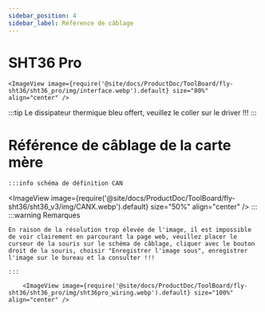 ```yaml
---
sidebar_position: 4
sidebar_label: Référence de câblage
---
```


# SHT36 Pro


    <ImageView image={require('@site/docs/ProductDoc/ToolBoard/fly-sht36/sht36_pro/img/interface.webp').default} size="80%" align="center" />


:::tip
Le dissipateur thermique bleu offert, veuillez le coller sur le driver !!!
:::



# Référence de câblage de la carte mère
    :::info schéma de définition CAN
<ImageView image={require('@site/docs/ProductDoc/ToolBoard/fly-sht36/sht36_v3/img/CANX.webp').default} size="50%" align="center" />
    :::
    :::warning Remarques

    En raison de la résolution trop élevée de l'image, il est impossible de voir clairement en parcourant la page web, veuillez placer le curseur de la souris sur le schéma de câblage, cliquer avec le bouton droit de la souris, choisir "Enregistrer l'image sous", enregistrer l'image sur le bureau et la consulter !!!

    :::

        <ImageView image={require('@site/docs/ProductDoc/ToolBoard/fly-sht36/sht36_pro/img/sht36pro_wiring.webp').default} size="100%" align="center" />